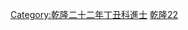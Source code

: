 {{Navbox
|name = 乾隆二十二年丁丑科殿試金榜
|title = 乾隆二十二年（[[1757年]]）丁丑科殿試金榜
|titlestyle = background-color:#FFD700;
|image =
|style = width:100%;text-align:center; 
|groupstyle = text-align:center; background-color:#FFD700;
|liststyle = text-align:center;
|state = {{{state<includeonly>|collapsed</includeonly>}}}
|group1 = 第一甲<br>賜進士及第<br>共3名
|list1 = '''[[蔡以台|蔡以臺]]''' - '''[[梅立本]]''' - '''[[鄒奕孝]]'''

|group2 = 第二甲<br>賜進士出身<br>共70名
|list2 = [[李汪度]] - [[錢大經]] - [[戴文燈]] - [[劉亨地]] - [[曹錫寶]] - [[汪新|汪　新]] - [[袁鑑|袁　鑑]] - [[彭元瑞]] - [[王紹曾]] - [[李翊|李　翊]]<br>[[梁英佐]] - [[蔣士銓]] - [[羅廷梅]] - [[王大鶴]] - [[劉芬|劉　芬]] - [[吉夢蘭]] - [[戴第元]] - [[來益清]] - [[劉成駒]] - [[徐曰明]]<br>[[吳巖 (乾隆進士)|吳　巖]] - [[邱廷瀾]] - [[張光啟]] - [[李林 (乾隆進士)|李　林]] - [[李宗寶]] - [[陳蘭森]] - [[沈若木]] - [[方汝謙]] - [[陶淑|陶　淑]] - [[李瑞麟 (乾隆進士)|李瑞麟]]<br>[[方春熙]] - [[熊之福]] - [[紀昭|紀　昭]] - [[彭冠|彭　冠]] - [[陳士林]] - [[楊服彩]] - [[鄭爔|鄭　爔]] - [[嚴思濬]] - [[洪鈞 (乾隆進士)|洪　鈞]] - [[嚴錫紞]]<br>[[薛宁廷]] - [[湯登泗]] - [[楊逢元]] - [[陳銓 (乾隆進士)|陳　銓]] - [[鄭之翀]] - [[李宜蕃]] -[[那穆齊禮]]- [[李本昕]] - [[焦汝翰]] - [[袁渚孫]]<br>[[奇山|奇　山]] - [[楊鳳騰]] - [[吳潮|吳　潮]] - [[韓夢周]] - [[孫鶴翔]] - [[錢𤣱|錢　{{僻字|𤣱}}]] - [[彭紹觀]] - [[魯贊元]] - [[王正茂]] - [[李敬躋]]<br>[[胡來宣]] - [[王承廣]] - [[倪學洙]] - [[施培應]] - [[鍾光序]] - [[王裕增]] - [[許承蒼]] - [[俞瀚|俞　瀚]] - [[陸允鎮]] - [[何璠|何　璠]]

|group3 = 第三甲<br>賜同進士出身<br>共169名
|list3 = [[周嘉猷]] - [[顧彬 (清朝)|顧　彬]] - [[成鎬|成　鎬]] - [[玉星燭]] - [[李蔭椿]] - [[尤垂青]] - [[陳柱|陳　柱]] - [[魏大文]] - [[何曰佩]] - [[蔣國華]]<br>[[康基田]] - [[張時棟]] - [[臧榮青]] - [[洪世佺]] - [[趙維翼]] - [[何思聰]] - [[張鍾琬]] - [[田自禪]] - [[楊廷樺]] - [[陳學道]]<br>[[劉顯恭]] - [[衛詣|衛　詣]] - [[王朝翰]] - [[噶爾薩]] - [[吳瀚|吳　瀚]] - [[蔡亮茂]] - [[金兆奇]] - [[阮芝生]] - [[吳湘|吳　湘]] - [[丁百川]]<br>[[陳鈖|陳　鈖]] - [[衷以壎]] - [[李師敏|李本{{僻字|𣏌|左木右巳}}]] - [[林衡瑞]] - [[韓本晉]] - [[黃珪|黃　珪]] - [[翁燿|翁　燿]] - [[馮履謙]] - [[簡昌璘]] - [[王僧愷]]<br>[[涂祖瀾|-{涂}-祖瀾]] - [[黃繩先]] - [[王克捷]] - [[傅應時]] - [[田玉成]] - [[金科|金　科]] - [[楊鵬翮]] - [[陸昌祖]] - [[倫顯聖]] - [[邊廷掄]]<br>[[楊長發]] - [[解秉智]] - [[郭紹宗]] - [[沈長泰]] - [[涂應槐|-{涂}-應槐]] - [[謝清問]] - [[牟廷典]] - [[張大鯤]] - [[溫頤|溫　頤]] - [[江廷泰]]<br>[[陳良佐]] - [[胡相良]] - [[禹壽|禹　壽]] - [[劉騫青]] - [[張起鳳]] - [[張佩芳]] - [[張作霖 (清朝)|張作霖]] - [[吳士奇 (清朝)|吳士奇]] - [[程大中]] - [[楊瑄 (乾隆進士)|楊　瑄]]<br>[[史大勳]] - [[周仁棟]] - [[劉長靈]] - [[王巨源]] - [[陳洪謨]] - [[尹漣|尹　漣]] - [[盧兆麟]] - [[單芸|單　芸]] - [[張成賓]] - [[張永祥 (清朝)|張永祥]]<br>[[夏良士]] - [[程文球]] - [[劉志 (四川進士)|劉　志]] - [[鄒起鳳]] - [[林闈階]] - [[梁昇|梁　昇]] - [[張偉 (乾隆進士)|張　偉]] - [[張迺紱]] - [[符漢理]] - [[靳文遠]]<br>[[石永華]] - [[陳于午]] - [[李應龍]] - [[沈漣|沈　漣]] - [[富森泰]] - [[門錡|門　錡]] - [[黃泌|黃　泌]] - [[樂鳴韶]] - [[常紀|常　紀]] - [[楊霆|楊　霆]]<br>[[程興仁]] - [[趙海|趙　海]] - [[張宏仁]] - [[梁尚秉]] - [[唐之岳]] - [[郭六宰]] - [[雷懋德]] - [[王如濤]] - [[劉芳軻]] - [[李蕃 (乾隆進士)|李　蕃]]<br>[[李漱芳]] - [[拱翊勛]] - [[孫耀曾]] - [[黃道恩]] - [[曾正浩]] - [[莊拔萃]] - [[陳一德]] - [[朱莞會]] - [[魏國正]] - [[何謙泰]]<br>[[陳經禮]] - [[梁作文]] - [[劉學周]] - [[賈景誼]] - [[王縈緒]] - [[阮基 (清朝)|阮　基]] - [[蘇箕斗]] - [[郭衛城]] - [[郭世誼]] - [[謝維沛]]<br>[[蔣載熹]] - [[楊槤|楊　槤]] - [[張德源]] - [[曹膏|曹　膏]] - [[李鵠|李　鵠]] - [[毛受松]] - [[陳獻琪]] - [[紀澄中]] - [[李芾|李　芾]] - [[陳懷玉]]<br>[[李灼|李　灼]] - [[郭成巍]] - [[龔孔傳]] - [[王汝梅 (乾隆進士)|王汝梅]] - [[樊恭桂]] - [[楊如溥]] - [[汪潮|汪　潮]] - [[趙之旦]] - [[高名世]] - [[李夢登]]<br>[[米天英]] - [[賈惪|賈　惪]] - [[陳琠|陳　琠]] - [[莫普濟]] - [[樓克興]] - [[張東|張　東]] - [[朱敬|朱　敬]] - [[楊啟珍]] - [[燕增元]] - [[張洲|張　洲]]<br>[[林名世]] - [[秦之柄]] -[[覺羅福志]]- [[段三才]] - [[張金龍]] - [[李子郁]] - [[曾西元]] - [[宋鏊|宋　鏊]] - [[墻嵃|墻　嵃]]<span style="color: #FFFFFF;"> - －－－</span>
|belowstyle = text-align: center; background-color:#FFD700;
|below='''前一科：[[Template:乾隆十九年甲戌科殿試金榜|乾隆十九年甲戌科]]　'''·'''　後一科：[[Template:乾隆二十五年庚辰科殿試金榜|乾隆二十五年庚辰科]]'''<br>'''同科進士：[[Template:乾隆二十二年丁丑科武殿試金榜|乾隆二十二年丁丑武科]]'''
}}
[[Category:乾隆二十二年丁丑科進士]]
<noinclude>
[[Category:乾隆二十二年丁丑科進士| ]][[Category:清朝進士模板|乾隆22]]</noinclude>